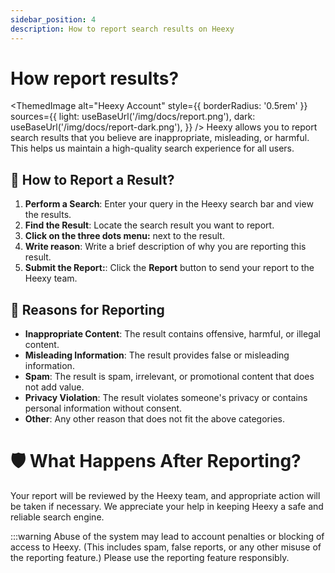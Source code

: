 ---
sidebar_position: 4
description: How to report search results on Heexy
---
# How report results?


<ThemedImage
  alt="Heexy Account"
  style={{ borderRadius: '0.5rem' }}
  sources={{
    light: useBaseUrl('/img/docs/report.png'),
    dark: useBaseUrl('/img/docs/report-dark.png'),
  }}
/>
Heexy allows you to report search results that you believe are inappropriate, misleading, or harmful. This helps us maintain a high-quality search experience for all users.

## 🚩 How to Report a Result?
1. **Perform a Search**: Enter your query in the Heexy search bar and view the results.
2. **Find the Result**: Locate the search result you want to report.
3. **Click on the three dots menu:** next to the result.
4. **Write reason**: Write a brief description of why you are reporting this result.
5. **Submit the Report:**: Click the **Report** button to send your report to the Heexy team.

## 📜 Reasons for Reporting
- **Inappropriate Content**: The result contains offensive, harmful, or illegal content.
- **Misleading Information**: The result provides false or misleading information.
- **Spam**: The result is spam, irrelevant, or promotional content that does not add value.
- **Privacy Violation**: The result violates someone's privacy or contains personal information without consent.
- **Other**: Any other reason that does not fit the above categories.

# 🛡️ What Happens After Reporting?
Your report will be reviewed by the Heexy team, and appropriate action will be taken if necessary. We appreciate your help in keeping Heexy a safe and reliable search engine.

:::warning
Abuse of the system may lead to account penalties or blocking of access to Heexy. (This includes spam, false reports, or any other misuse of the reporting feature.)
Please use the reporting feature responsibly.